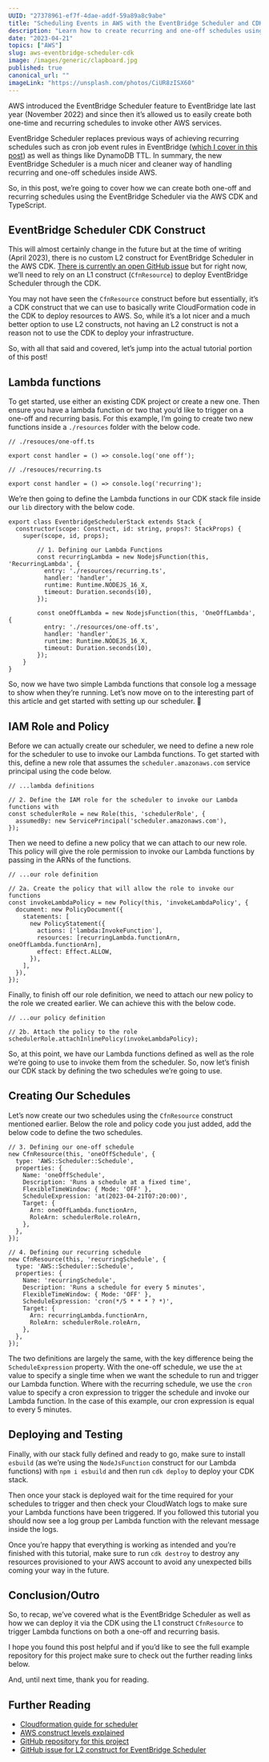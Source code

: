 ```yaml
---
UUID: "27378961-ef7f-4dae-addf-59a89a8c9abe"
title: "Scheduling Events in AWS with the EventBridge Scheduler and CDK"
description: "Learn how to create recurring and one-off schedules using the AWS EventBridge Scheduler using the AWS CDK and TypeScript."
date: "2023-04-21"
topics: ["AWS"]
slug: aws-eventbridge-scheduler-cdk
image: /images/generic/clapboard.jpg
published: true
canonical_url: ""
imageLink: "https://unsplash.com/photos/CiUR8zISX60"
---
```


AWS introduced the EventBridge Scheduler feature to EventBridge late last year (November 2022) and since then it’s allowed us to easily create both one-time and recurring schedules to invoke other AWS services.

EventBridge Scheduler replaces previous ways of achieving recurring schedules such as cron job event rules in EventBridge ([which I cover in this post](https://conermurphy.com/blog/scheduling-lambda-functions-with-cron-jobs-using-aws-cdk)) as well as things like DynamoDB TTL. In summary, the new EventBridge Scheduler is a much nicer and cleaner way of handling recurring and one-off schedules inside AWS.

So, in this post, we’re going to cover how we can create both one-off and recurring schedules using the EventBridge Scheduler via the AWS CDK and TypeScript.

## EventBridge Scheduler CDK Construct

This will almost certainly change in the future but at the time of writing (April 2023), there is no custom L2 construct for EventBridge Scheduler in the AWS CDK. [There is currently an open GitHub issue](https://github.com/aws/aws-cdk-rfcs/issues/474) but for right now, we’ll need to rely on an L1 construct (`CfnResource`) to deploy EventBridge Scheduler through the CDK.

You may not have seen the `CfnResource` construct before but essentially, it’s a CDK construct that we can use to basically write CloudFormation code in the CDK to deploy resources to AWS. So, while it’s a lot nicer and a much better option to use L2 constructs, not having an L2 construct is not a reason not to use the CDK to deploy your infrastructure.

So, with all that said and covered, let’s jump into the actual tutorial portion of this post!

## Lambda functions

To get started, use either an existing CDK project or create a new one. Then ensure you have a lambda function or two that you’d like to trigger on a one-off and recurring basis. For this example, I’m going to create two new functions inside a `./resources` folder with the below code.

```ts:[]:./resource/one-off.ts:TYPESCRIPT
// ./resouces/one-off.ts

export const handler = () => console.log('one off');
```

```ts:[]:./resource/recurring.ts:TYPESCRIPT
// ./resouces/recurring.ts

export const handler = () => console.log('recurring');
```

We’re then going to define the Lambda functions in our CDK stack file inside our `lib` directory with the below code.

```ts:[]:./lib/*-stack/.ts:TYPESCRIPT
export class EventbridgeSchedulerStack extends Stack {
  constructor(scope: Construct, id: string, props?: StackProps) {
    super(scope, id, props);

		// 1. Defining our Lambda Functions
		const recurringLambda = new NodejsFunction(this, 'RecurringLambda', {
		  entry: './resources/recurring.ts',
		  handler: 'handler',
		  runtime: Runtime.NODEJS_16_X,
		  timeout: Duration.seconds(10),
		});

		const oneOffLambda = new NodejsFunction(this, 'OneOffLambda', {
		  entry: './resources/one-off.ts',
		  handler: 'handler',
		  runtime: Runtime.NODEJS_16_X,
		  timeout: Duration.seconds(10),
		});
	}
}
```

So, now we have two simple Lambda functions that console log a message to show when they’re running. Let’s now move on to the interesting part of this article and get started with setting up our scheduler. 🤩

## IAM Role and Policy

Before we can actually create our scheduler, we need to define a new role for the scheduler to use to invoke our Lambda functions. To get started with this, define a new role that assumes the `scheduler.amazonaws.com` service principal using the code below.

```ts:[]:./lib/*-stack/.ts:TYPESCRIPT
// ...lambda definitions

// 2. Define the IAM role for the scheduler to invoke our Lambda functions with
const schedulerRole = new Role(this, 'schedulerRole', {
  assumedBy: new ServicePrincipal('scheduler.amazonaws.com'),
});
```

Then we need to define a new policy that we can attach to our new role. This policy will give the role permission to invoke our Lambda functions by passing in the ARNs of the functions.

```ts:[]:./lib/*-stack/.ts:TYPESCRIPT
// ...our role definition

// 2a. Create the policy that will allow the role to invoke our functions
const invokeLambdaPolicy = new Policy(this, 'invokeLambdaPolicy', {
  document: new PolicyDocument({
    statements: [
      new PolicyStatement({
        actions: ['lambda:InvokeFunction'],
        resources: [recurringLambda.functionArn, oneOffLambda.functionArn],
        effect: Effect.ALLOW,
      }),
    ],
  }),
});
```

Finally, to finish off our role definition, we need to attach our new policy to the role we created earlier. We can achieve this with the below code.

```ts:[]:./lib/*-stack/.ts:TYPESCRIPT
// ...our policy definition

// 2b. Attach the policy to the role
schedulerRole.attachInlinePolicy(invokeLambdaPolicy);
```

So, at this point, we have our Lambda functions defined as well as the role we’re going to use to invoke them from the scheduler. So, now let’s finish our CDK stack by defining the two schedules we’re going to use.

## Creating Our Schedules

Let’s now create our two schedules using the `CfnResource` construct mentioned earlier. Below the role and policy code you just added, add the below code to define the two schedules.

```ts:[]:./lib/*-stack/.ts:TYPESCRIPT
// 3. Defining our one-off schedule
new CfnResource(this, 'oneOffSchedule', {
  type: 'AWS::Scheduler::Schedule',
  properties: {
    Name: 'oneOffSchedule',
    Description: 'Runs a schedule at a fixed time',
    FlexibleTimeWindow: { Mode: 'OFF' },
    ScheduleExpression: 'at(2023-04-21T07:20:00)',
    Target: {
      Arn: oneOffLambda.functionArn,
      RoleArn: schedulerRole.roleArn,
    },
  },
});

// 4. Defining our recurring schedule
new CfnResource(this, 'recurringSchedule', {
  type: 'AWS::Scheduler::Schedule',
  properties: {
    Name: 'recurringSchedule',
    Description: 'Runs a schedule for every 5 minutes',
    FlexibleTimeWindow: { Mode: 'OFF' },
    ScheduleExpression: 'cron(*/5 * * * ? *)',
    Target: {
      Arn: recurringLambda.functionArn,
      RoleArn: schedulerRole.roleArn,
    },
  },
});
```

The two definitions are largely the same, with the key difference being the `ScheduleExpression` property. With the one-off schedule, we use the `at` value to specify a single time when we want the schedule to run and trigger our Lambda function. Where with the recurring schedule, we use the `cron` value to specify a cron expression to trigger the schedule and invoke our Lambda function. In the case of this example, our cron expression is equal to every 5 minutes.

## Deploying and Testing

Finally, with our stack fully defined and ready to go, make sure to install `esbuild` (as we’re using the `NodeJsFunction` construct for our Lambda functions) with `npm i esbuild` and then run `cdk deploy` to deploy your CDK stack.

Then once your stack is deployed wait for the time required for your schedules to trigger and then check your CloudWatch logs to make sure your Lambda functions have been triggered. If you followed this tutorial you should now see a log group per Lambda function with the relevant message inside the logs.

Once you’re happy that everything is working as intended and you’re finished with this tutorial, make sure to run `cdk destroy` to destroy any resources provisioned to your AWS account to avoid any unexpected bills coming your way in the future.

## Conclusion/Outro

So, to recap, we’ve covered what is the EventBridge Scheduler as well as how we can deploy it via the CDK using the L1 construct `CfnResource` to trigger Lambda functions on both a one-off and recurring basis.

I hope you found this post helpful and if you’d like to see the full example repository for this project make sure to check out the further reading links below.

And, until next time, thank you for reading.

## Further Reading

- [Cloudformation guide for scheduler](https://docs.aws.amazon.com/AWSCloudFormation/latest/UserGuide/aws-resource-scheduler-schedule.html)
- [AWS construct levels explained](https://docs.aws.amazon.com/cdk/v2/guide/constructs.html#constructs_lib)
- [GitHub repository for this project](https://github.com/conermurphy/cdk-tutorials/tree/main/eventbridge-scheduler)
- [GitHub issue for L2 construct for EventBridge Scheduler](https://github.com/aws/aws-cdk-rfcs/issues/474)
